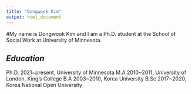 ```yaml
---
title: "Dongwook Kim"
output: html_document
---
```


#My name is Dongwook Kim and I am a Ph.D. student at the School of Social Work at University of Minnesota. 


## *Education*
Ph.D. 2021~present, University of Minnesota
M.A   2010~2011, University of London, King's College
B.A   2003~2010, Korea University
B.Sc  2017~2020, Korea National Open University



